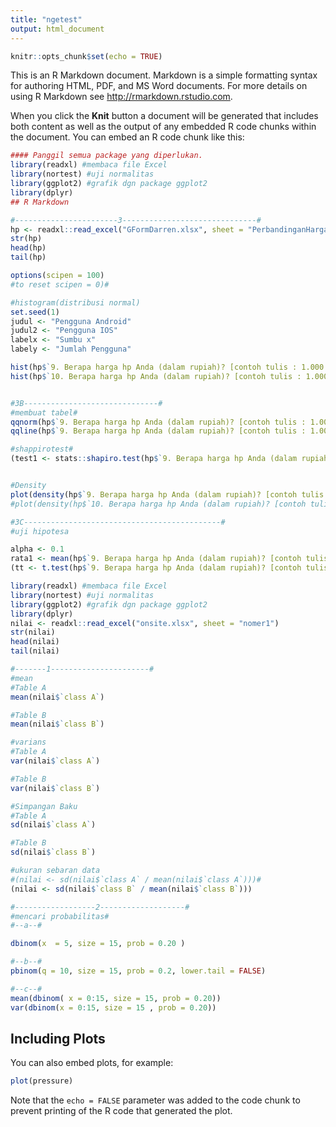 ---
title: "ngetest"
output: html_document
---

```{r setup, include=FALSE}
knitr::opts_chunk$set(echo = TRUE)
```


This is an R Markdown document. Markdown is a simple formatting syntax for authoring HTML, PDF, and MS Word documents. For more details on using R Markdown see <http://rmarkdown.rstudio.com>.

When you click the **Knit** button a document will be generated that includes both content as well as the output of any embedded R code chunks within the document. You can embed an R code chunk like this:

```{r, message=FALSE, warning=FALSE}
#### Panggil semua package yang diperlukan.
library(readxl) #membaca file Excel
library(nortest) #uji normalitas
library(ggplot2) #grafik dgn package ggplot2
library(dplyr)
## R Markdown

#-----------------------3------------------------------#
hp <- readxl::read_excel("GFormDarren.xlsx", sheet = "PerbandinganHargaHP")
str(hp)
head(hp)
tail(hp)

options(scipen = 100)
#to reset scipen = 0)#

#histogram(distribusi normal)
set.seed(1)
judul <- "Pengguna Android"
judul2 <- "Pengguna IOS"
labelx <- "Sumbu x"
labely <- "Jumlah Pengguna"

hist(hp$`9. Berapa harga hp Anda (dalam rupiah)? [contoh tulis : 1.000.000]` , xlim = c(1000000,10000000),main = judul,  ylab = labely )
hist(hp$`10. Berapa harga hp Anda (dalam rupiah)? [contoh tulis : 1.000.000]`, xlim = c(1000000,15000000),main = judul2, ylab = labely)


#3B------------------------------#
#membuat tabel#
qqnorm(hp$`9. Berapa harga hp Anda (dalam rupiah)? [contoh tulis : 1.000.000]`, main = judul)
qqline(hp$`9. Berapa harga hp Anda (dalam rupiah)? [contoh tulis : 1.000.000]`, main = judul)

#shappirotest#
(test1 <- stats::shapiro.test(hp$`9. Berapa harga hp Anda (dalam rupiah)? [contoh tulis : 1.000.000]`))


#Density
plot(density(hp$`9. Berapa harga hp Anda (dalam rupiah)? [contoh tulis : 1.000.000]`), main = "Densitas Android oleh Christopher Darren 00000054804")
#plot(density(hp$`10. Berapa harga hp Anda (dalam rupiah)? [contoh tulis : 1.000.000]`), main = "Densitas IOS oleh Christopher Darren 00000054804")#

#3C--------------------------------------------#
#uji hipotesa 

alpha <- 0.1
rata1 <- mean(hp$`9. Berapa harga hp Anda (dalam rupiah)? [contoh tulis : 1.000.000]`)
(tt <- t.test(hp$`9. Berapa harga hp Anda (dalam rupiah)? [contoh tulis : 1.000.000]`, mu = rata1, conf.level = 1-alpha, alternative = "two.sided"))
```


```{r, message=FALSE, warning=FALSE}
library(readxl) #membaca file Excel
library(nortest) #uji normalitas
library(ggplot2) #grafik dgn package ggplot2
library(dplyr)
nilai <- readxl::read_excel("onsite.xlsx", sheet = "nomer1")
str(nilai)
head(nilai)
tail(nilai)

#-------1----------------------#
#mean
#Table A
mean(nilai$`class A`)

#Table B
mean(nilai$`class B`)

#varians
#Table A
var(nilai$`class A`)

#Table B
var(nilai$`class B`)

#Simpangan Baku
#Table A
sd(nilai$`class A`)

#Table B
sd(nilai$`class B`)

#ukuran sebaran data
#(nilai <- sd(nilai$`class A` / mean(nilai$`class A`)))#
(nilai <- sd(nilai$`class B` / mean(nilai$`class B`)))

#------------------2-------------------#
#mencari probabilitas#
#--a--#

dbinom(x  = 5, size = 15, prob = 0.20 )

#--b--#
pbinom(q = 10, size = 15, prob = 0.2, lower.tail = FALSE)

#--c--#
mean(dbinom( x = 0:15, size = 15, prob = 0.20))
var(dbinom(x = 0:15, size = 15 , prob = 0.20))


```

## Including Plots

You can also embed plots, for example:

```{r pressure, echo=FALSE}
plot(pressure)
```

Note that the `echo = FALSE` parameter was added to the code chunk to prevent printing of the R code that generated the plot.
